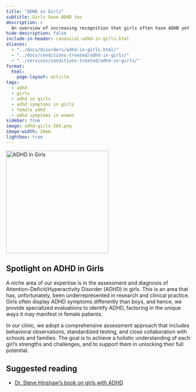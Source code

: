 ```yaml
---
title: "ADHD in Girls"
subtitle: Girls have ADHD too
description: >
  An overview of increasing recognition that girls often have ADHD yet go undiagnosed most of the time.
hide-description: false
include-in-header: canonical-adhd-in-girls.html
aliases:
  - "../docs/disorders/adhd-in-girls.html/"
  - "../docs/conditions-treated/adhd-in-girls/"
  - "../services/conditions-treated/adhd-in-girls/"
format:
  html:
    page-layout: article
tags:
  - adhd
  - girls
  - adhd in girls
  - adhd symptoms in girls
  - female adhd
  - adhd symptoms in women
sidebar: true
image: adhd-girls-384.png
image-width: 20em
lightbox: true
---
```


![](adhd-girls-384.png "ADHD in Girls"){width=20em fig-alt="A brainworkup kids logo for adhd in girls."}

## Spotlight on ADHD in Girls

A niche area of our expertise is in the assessment and diagnosis of Attention-Deficit/Hyperactivity Disorder (ADHD) in girls. This is an area that has, unfortunately, been underrepresented in research and clinical practice. Girls often display ADHD symptoms differently than boys, and hence, we provide specialized evaluations to identify ADHD, factoring in the unique ways it may manifest in female patients.

In our clinic, we adopt a comprehensive assessment approach that includes
behavioral observations, standardized testing, and close collaboration with
schools and families. The goal is to achieve a holistic understanding of each
girl's strengths and challenges, and to support them in unlocking their full
potential.

## Suggested reading

- [Dr. Steve Hinshaw's book on girls with ADHD](https://www.guilford.com/books/Straight-Talk-about-ADHD-in-Girls/Stephen-Hinshaw/9781462547517)
